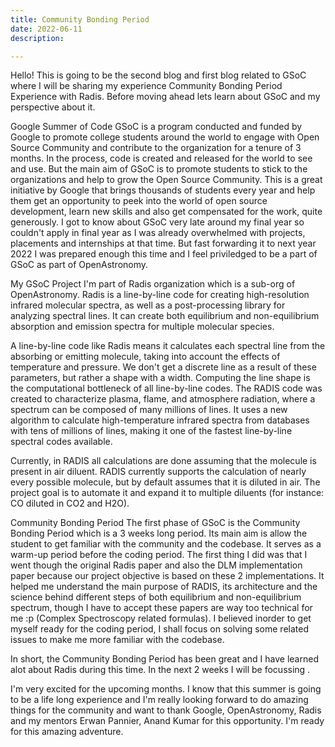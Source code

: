 ```yaml
---
title: Community Bonding Period
date: 2022-06-11
description:

---
```


Hello! This is going to be the second blog and first blog related to GSoC where I will be sharing my experience Community Bonding Period Experience with Radis. Before moving ahead lets learn about GSoC and my perspective about it.

Google Summer of Code
GSoC is a program conducted and funded by Google to promote college students around the world to engage with Open Source Community and contribute to the organization for a tenure of 3 months. In the process, code is created and released for the world to see and use. But the main aim of GSoC is to promote students to stick to the organizations and help to grow the Open Source Community. This is a great initiative by Google that brings thousands of students every year and help them get an opportunity to peek into the world of open source development, learn new skills and also get compensated for the work, quite generously.
I got to know about GSoC very late around my final year so couldn't apply in final year as I was already overwhelmed with projects, placements and internships at that time. But fast forwarding it to next year 2022 I was prepared enough this time and I feel priviledged to be a part of GSoC as part of OpenAstronomy.

My GSoC Project
I'm part of Radis organization which is a sub-org of OpenAstronomy. Radis is a line-by-line code for creating high-resolution infrared molecular spectra, as well as a post-processing library for analyzing spectral lines. It can create both equilibrium and non-equilibrium absorption and emission spectra for multiple molecular species.

A line-by-line code like Radis means it calculates each spectral line from the absorbing or emitting molecule, taking into account the effects of temperature and pressure. We don't get a discrete line as a result of these parameters, but rather a shape with a width. Computing the line shape is the computational bottleneck of all line-by-line codes. The RADIS code was created to characterize plasma, flame, and atmosphere radiation, where a spectrum can be composed of many millions of lines. It uses a new algorithm to calculate high-temperature infrared spectra from databases with tens of millions of lines, making it one of the fastest line-by-line spectral codes available. 

Currently, in RADIS all calculations are done assuming that the molecule is present in air diluent. RADIS currently supports the calculation of nearly every possible molecule, but by default assumes that it is diluted in air. The project goal is to automate it and expand it to multiple diluents (for instance: CO diluted in CO2 and H2O).

Community Bonding Period
The first phase of GSoC is the Community Bonding Period which is a 3 weeks long period. Its main aim is allow the student to get familiar with the community and the codebase. It serves as a warm-up period before the coding period. The first thing I did was that I went though the original Radis paper and also the DLM implementation paper because our project objective is based on these 2 implementations. It helped me understand the main purpose of RADIS, its architecture and the science behind different steps of both equilibrium and non-equilibrium spectrum, though I have to accept these papers are way too technical for me :p (Complex Spectroscopy related formulas).
I believed inorder to get myself ready for the coding period, I shall focus on solving some related issues to make me more familiar with the codebase.


In short, the Community Bonding Period has been great and I have learned alot about Radis during this time. In the next 2 weeks I will be focussing .

I'm very excited for the upcoming months. I know that this summer is going to be a life long experience and I'm really looking forward to do amazing things for the community and want to thank Google, OpenAstronomy, Radis and my mentors Erwan Pannier, Anand Kumar for this opportunity. I'm ready for this amazing adventure.